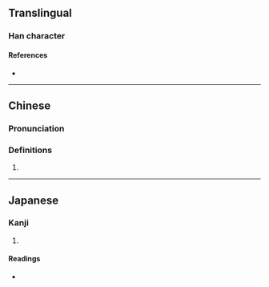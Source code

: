 {{character info}}
==Translingual==

===Han character===
{{Han char|rn=19|rad=力|as=12|sn=14|four=|canj=HBKS,XHBKS|ids=⿰喬力}}

====References====
* {{Han ref|kx=0149.190|dkj=02442|hdz=10380.120|uh=52EA|ud=21226}}

----

==Chinese==
{{zh-forms}}

===Pronunciation===
{{zh-pron
|m=jué
|c=kiu5
|mc=
|oc=
|ma=
|cat=
}}

===Definitions===
{{zh-hanzi}}

# {{rfdef|zh|sort=力12}}

----

==Japanese==

===Kanji===
{{ja-kanji|grade=|rs=力12}}

# {{rfdef|ja|sort=力12}}

====Readings====
* {{ja-readings|on=[[きゃく]] (kyaku), [[がく]] (gaku)|kun=[[すすむ]] (susumu)}}